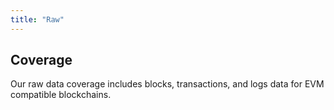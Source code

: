```yaml
---
title: "Raw"
---
```


## Coverage

Our raw data coverage includes blocks, transactions, and logs data for EVM compatible blockchains.


